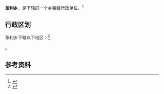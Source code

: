 {{中国乡级行政区|52/04/23/206/000}}

'''革利乡'''，是{{PRC admin/fullname|52/04/23/206/000|3}}下辖的一个[[乡镇|乡镇]]级行政单位。<ref>{{PRC admin/ref sgc|{{PRC admin/parent|52/04/23/206/000}}}}</ref>

== 行政区划 ==

革利乡下辖以下地区：<ref>{{PRC admin/ref sgc|52/04/23/206/000}}</ref>

{{PRC admin/children|52/04/23/206/000}}。

== 参考资料 ==

{{reflist}}

{{行政区划小作品}}
{{PRC admin/navcat|52/04/23/206/000}}
